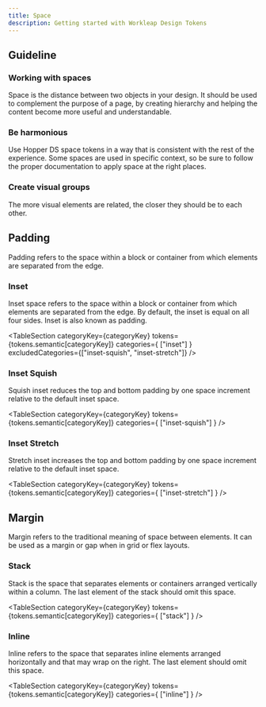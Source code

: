 ```yaml
---
title: Space
description: Getting started with Workleap Design Tokens
---
```


## Guideline

### Working with spaces

Space is the distance between two objects in your design. It should be used to complement the purpose of a page, by creating hierarchy and helping the content become more useful and understandable.

### Be harmonious

Use Hopper DS space tokens in a way that is consistent with the rest of the experience. Some spaces are used in specific context, so be sure to follow the proper documentation to apply space at the right places.

### Create visual groups

The more visual elements are related, the closer they should be to each other.


## Padding

Padding refers to the space within a block or container from which elements are separated from the edge.

### Inset

Inset space refers to the space within a block or container from which elements are separated from the edge. By default, the inset is equal on all four sides. Inset is also known as padding.

<TableSection categoryKey={categoryKey} tokens={tokens.semantic[categoryKey]} categories={
    ["inset"]
} excludedCategories={["inset-squish", "inset-stretch"]} />

### Inset Squish

Squish inset reduces the top and bottom padding by one space increment relative to the default inset space.

<TableSection categoryKey={categoryKey} tokens={tokens.semantic[categoryKey]} categories={
    ["inset-squish"]
} />

### Inset Stretch

Stretch inset increases the top and bottom padding by one space increment relative to the default inset space.

<TableSection categoryKey={categoryKey} tokens={tokens.semantic[categoryKey]} categories={
    ["inset-stretch"]
} />

## Margin

Margin refers to the traditional meaning of space between elements. It can be used as a margin or gap when in grid or flex layouts.

### Stack

Stack is the space that separates elements or containers arranged vertically within a column. The last element of the stack should omit this space.

<TableSection categoryKey={categoryKey} tokens={tokens.semantic[categoryKey]} categories={
    ["stack"]
} />

### Inline

Inline refers to the space that separates inline elements arranged horizontally and that may wrap on the right. The last element should omit this space.

<TableSection categoryKey={categoryKey} tokens={tokens.semantic[categoryKey]} categories={
    ["inline"]
} />
